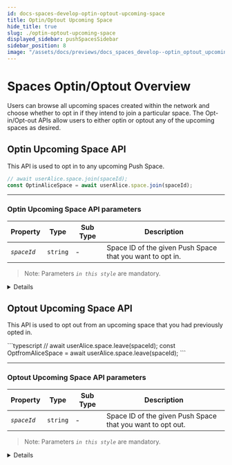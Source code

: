 ```yaml
---
id: docs-spaces-develop-optin-optout-upcoming-space
title: Optin/Optout Upcoming Space
hide_title: true
slug: ./optin-optout-upcoming-space
displayed_sidebar: pushSpacesSidebar
sidebar_position: 8
image: "/assets/docs/previews/docs_spaces_develop--optin_optout_upcoming_space.png"
---
```


# Spaces Optin/Optout Overview

Users can browse all upcoming spaces created within the network and choose whether to opt in if they intend to join a particular space. The Opt-in/Opt-out APIs allow users to either optin or optout any of the upcoming spaces as desired.

<head>
  <title>Optin/Optout Upcoming Space | Push Spaces | Push Documentation</title>
</head>


## Optin Upcoming Space API

This API is used to opt in to any upcoming Push Space.

<Tabs className="codetabs" groupId="code-examples">
  <TabItem value="js" attributes={{className: "codetab js"}} default>

```typescript
// await userAlice.space.join(spaceId);
const OptinAliceSpace = await userAlice.space.join(spaceId);
```

  </TabItem>
</Tabs>

---

### Optin Upcoming Space API parameters

| Property    | Type     | Sub Type | Description                                               |
| ----------- | -------- | -------- | --------------------------------------------------------- |
| _`spaceId`_ | `string` | -        | Space ID of the given Push Space that you want to opt in. |

> Note: Parameters _`in this style`_ are mandatory.

<Details summary="Expected response">

```typescript
  {
    spaceName: "My Cool Space",
    spaceImage: "data:image/png;base64,iVBORw0K..",
    spaceDescription: "This is a space description",
    isPublic: true,
    spaceCreator: "eip155:0xb44a29524433dBC639C35124459c741bC241d4f4",
    spaceId:
      "spaces:a551aeeb73922d7b86e0bd4874cd36c5e92c6687a6ac3ca75327c137fdb1cb80",
    scheduleAt: "2024-02-20T00:00:00.000Z",
    scheduleEnd: null,
    status: "PENDING",
    rules: {},
    meta: null,
    sessionKey: null,
    encryptedSecret: null,

  },
```

</Details>

## Optout Upcoming Space API

This API is used to opt out from an upcoming space that you had previously opted in.

<Tabs className="codetabs" groupId="code-examples">
  <TabItem value="js" attributes={{className: "codetab js"}} default>
```typescript
// await userAlice.space.leave(spaceId);
const OptfromAliceSpace = await userAlice.space.leave(spaceId);
```

  </TabItem>
</Tabs>

---

### Optout Upcoming Space API parameters

| Property    | Type     | Sub Type | Description                                                |
| ----------- | -------- | -------- | ---------------------------------------------------------- |
| _`spaceId`_ | `string` | -        | Space ID of the given Push Space that you want to opt out. |

> Note: Parameters _`in this style`_ are mandatory.

<Details summary="Expected response">

```typescript
  {
    spaceName: "My Cool Space",
    spaceImage: "data:image/png;base64,iVBORw0K..",
    spaceDescription: "This is a space description",
    isPublic: true,
    spaceCreator: "eip155:0xb44a29524433dBC639C35124459c741bC241d4f4",
    spaceId:
      "spaces:a551aeeb73922d7b86e0bd4874cd36c5e92c6687a6ac3ca75327c137fdb1cb80",
    scheduleAt: "2024-02-20T00:00:00.000Z",
    scheduleEnd: null,
    status: "PENDING",
    rules: {},
    meta: null,
    sessionKey: null,
    encryptedSecret: null,

  },
```

</Details>

